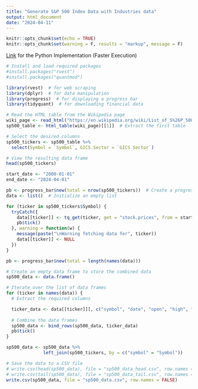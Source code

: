 ```yaml
---
title: "Generate S&P 500 Index Data with Industries data"
output: html_document
date: "2024-04-11"
---
```


```r
knitr::opts_chunk$set(echo = TRUE)
knitr::opts_chunk$set(warning = F, results = "markup", message = F)
```

[Link](https://www.kaggle.com/code/prudhvirajuchekuri/ids-sandp500-final) for the Python Implementation (Faster Execution) 

```r
# Install and load required packages
#install.packages("rvest")
#install.packages("quantmod")

library(rvest)  # for web scraping
library(dplyr)  # for data manipulation
library(progress)  # for displaying a progress bar
library(tidyquant)  # for downloading financial data
```

```r

# Read the HTML table from the Wikipedia page
wiki_page <- read_html("https://en.wikipedia.org/wiki/List_of_S%26P_500_companies")
sp500_table <- html_table(wiki_page)[[1]]  # Extract the first table

# Select the desired columns
sp500_tickers <- sp500_table %>%
  select(Symbol = `Symbol`, GICS.Sector = `GICS Sector`)

# View the resulting data frame
head(sp500_tickers)
```

```r
start_date <- "2000-01-01"
end_date <- "2024-04-01"

pb <- progress_bar$new(total = nrow(sp500_tickers))  # Create a progress bar
data <- list()  # Initialize an empty list

for (ticker in sp500_tickers$Symbol) {
  tryCatch({
    data[[ticker]] <- tq_get(ticker, get = "stock.prices", from = start_date, to = end_date)
    pb$tick()
  }, warning = function(w) {
    message(paste("\nWarning fetching data for", ticker))
    data[[ticker]] <- NULL
  })
}
```

```r

pb <- progress_bar$new(total = length(names(data)))

# Create an empty data frame to store the combined data
sp500_data <- data.frame()

# Iterate over the list of data frames
for (ticker in names(data)) {
  # Extract the required columns

  ticker_data <- data[[ticker]][, c("symbol", "date", "open", "high", "low", "close", "volume", "adjusted")]
  
  # Combine the data frames
  sp500_data <- bind_rows(sp500_data, ticker_data)
  pb$tick()
}
```

```r
sp500_data <- sp500_data %>%
              left_join(sp500_tickers, by = c("symbol" = "Symbol"))

# Save the data to a CSV file
# write.csv(head(sp500_data), file = "sp500_data_head.csv", row.names = TRUE)
# write.csv(tail(sp500_data), file = "sp500_data_tail.csv", row.names = TRUE)
write.csv(sp500_data, file = "sp500_data.csv", row.names = FALSE)
```